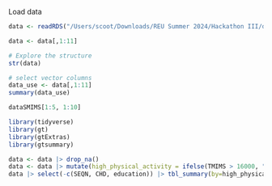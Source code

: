 Load data
```r
data <- readRDS("/Users/scoot/Downloads/REU Summer 2024/Hackathon III/data/nhanes_fda_with_r.rds")

data <- data[,1:11]

# Explore the structure
str(data)

# select vector columns
data_use <- data[,1:11]
summary(data_use)

dataSMIMS[1:5, 1:10]
```

```r
library(tidyverse)
library(gt)
library(gtExtras)
library(gtsummary)

data <- data |> drop_na()
data <- data |> mutate(high_physical_activity = ifelse(TMIMS > 16000, "yes", "no"))
data |> select(-c(SEQN, CHD, education)) |> tbl_summary(by=high_physical_activity)
  
```


